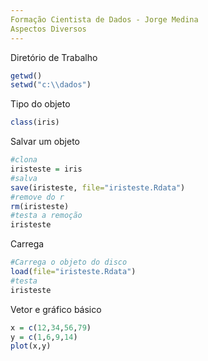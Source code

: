 ```yaml
---
Formação Cientista de Dados - Jorge Medina
Aspectos Diversos
---
```

Diretório de Trabalho
```r
getwd()
setwd("c:\\dados")
```
Tipo do objeto
```r
class(iris)
```
Salvar um objeto
```r
#clona
iristeste = iris
#salva
save(iristeste, file="iristeste.Rdata")
#remove do r
rm(iristeste)
#testa a remoção
iristeste
```
Carrega
```r
#Carrega o objeto do disco
load(file="iristeste.Rdata")
#testa
iristeste
```
Vetor e gráfico básico
```r
x = c(12,34,56,79)
y = c(1,6,9,14)
plot(x,y)
```

